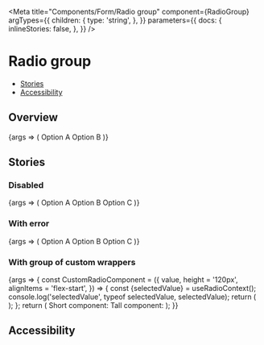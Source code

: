


<Meta
  title="Components/Form/Radio group"
  component={RadioGroup}
  argTypes={{
    children: {
      type: 'string',
    },
  }}
  parameters={{
    docs: {
      inlineStories: false,
    },
  }}
/>

# Radio group

- [Stories](#stories)
- [Accessibility](#accessibility)

## Overview

<Canvas>
  <Story
    name="Default"
    height="120px"
    args={{name: 'option', value: 'option-a'}}
  >
    {args => (
      <RadioGroup {...args}>
        <Radio value="option-a">Option A</Radio>
        <Radio value="option-b">Option B</Radio>
      </RadioGroup>
    )}
  </Story>
</Canvas>

<ArgsTable story="Default" />

## Stories

### Disabled

<Canvas>
  <Story
    name="Disabled"
    height="180px"
    args={{name: 'option', value: 'option-a', disabled}}
  >
    {args => (
      <RadioGroup {...args}>
        <Radio
          value="option-a"
          description="More detailed description about Option A."
        >
          Option A
        </Radio>
        <Radio value="option-b">Option B</Radio>
        <Radio value="option-c">Option C</Radio>
      </RadioGroup>
    )}
  </Story>
</Canvas>

### With error

<Canvas>
  <Story
    name="With error"
    height="210px"
    args={{
      name: 'option',
      value: 'option-a',
      invalid: true,
      errorMessage: 'Error message',
    }}
  >
    {args => (
      <RadioGroup {...args}>
        <Radio
          value="option-a"
          description="More detailed description about Option A."
        >
          Option A
        </Radio>
        <Radio value="option-b">Option B</Radio>
        <Radio value="option-c">Option C</Radio>
      </RadioGroup>
    )}
  </Story>
</Canvas>

### With group of custom wrappers

<Canvas>
  <Story name="With group of custom wrappers" height="500px">
    {args => {
      const CustomRadioComponent = ({
        value,
        height = '120px',
        alignItems = 'flex-start',
      }) => {
        const {selectedValue} = useRadioContext();
        console.log('selectedValue', typeof selectedValue, selectedValue);
        return (
          <label
            id={`myRadioID-${value}`}
            style={{
              width: '360px',
              height: height,
              marginBottom: '8px',
              border: '2px solid black',
              borderColor: value === selectedValue ? 'black' : '#e1eaf1',
              borderRadius: '8px',
              padding: '8px',
              display: 'flex',
              justifyContent: 'flex-end',
              alignItems: alignItems,
            }}
          >
            <Radio value={value} aria-labelledby={`myRadioID-${value}`} />
          </label>
        );
      };
      return (
        <Flex fullWidth direction="row" justifyContent="space-evenly" wrap>
          <Flex
            direction="column"
            style={{
              margin: '20px',
            }}
          >
            <Headline
              align="to-center"
              extraBold
              size="xlarge"
              style={{
                marginBottom: '20px',
              }}
            >
              Short component:
            </Headline>
            <RadioGroup name="short" value="2" direction="column">
              <CustomRadioComponent
                value="1"
                height="80px"
                alignItems="center"
              />
              <CustomRadioComponent
                value="2"
                height="80px"
                alignItems="center"
              />
              <CustomRadioComponent
                value="3"
                height="80px"
                alignItems="center"
              />
              <CustomRadioComponent
                value="4"
                height="80px"
                alignItems="center"
              />
            </RadioGroup>
          </Flex>
          <Flex
            direction="column"
            style={{
              margin: '20px',
            }}
          >
            <Headline
              align="to-center"
              extraBold
              size="xlarge"
              style={{
                marginBottom: '20px',
              }}
            >
              Tall component:
            </Headline>
            <RadioGroup name="tall" value="2" direction="column">
              <CustomRadioComponent value="1" />
              <CustomRadioComponent value="2" />
              <CustomRadioComponent value="3" />
            </RadioGroup>
          </Flex>
        </Flex>
      );
    }}
  </Story>
</Canvas>

## Accessibility

<RadioGroupA11y />
